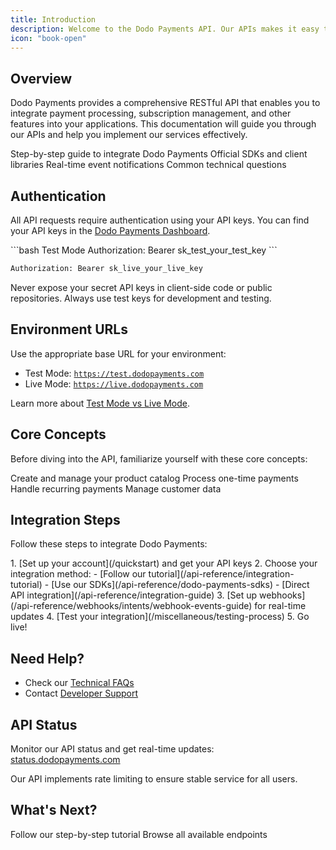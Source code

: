 ```yaml
---
title: Introduction
description: Welcome to the Dodo Payments API. Our APIs makes it easy to integrate secure, scalable, and versatile payment solutions into your applications.
icon: "book-open"
---
```


## Overview

Dodo Payments provides a comprehensive RESTful API that enables you to integrate payment processing, subscription management, and other features into your applications. This documentation will guide you through our APIs and help you implement our services effectively.

<CardGroup cols={2}>
  <Card title="Integration Tutorial" icon="graduation-cap" href="/api-reference/integration-tutorial">
    Step-by-step guide to integrate Dodo Payments
  </Card>
  <Card title="SDKs & Libraries" icon="code" href="/api-reference/dodo-payments-sdks">
    Official SDKs and client libraries
  </Card>
  <Card title="Webhooks Guide" icon="bell" href="/api-reference/webhooks/intents/webhook-events-guide">
    Real-time event notifications
  </Card>
  <Card title="Technical FAQs" icon="question" href="/api-reference/technical-faqs">
    Common technical questions
  </Card>
</CardGroup>

## Authentication

All API requests require authentication using your API keys. You can find your API keys in the [Dodo Payments Dashboard](https://app.dodopayments.com/developer/api-keys).

<CodeGroup>
```bash Test Mode
Authorization: Bearer sk_test_your_test_key
```

```bash Live Mode
Authorization: Bearer sk_live_your_live_key
```
</CodeGroup>

<Warning>
Never expose your secret API keys in client-side code or public repositories. Always use test keys for development and testing.
</Warning>

## Environment URLs

Use the appropriate base URL for your environment:

- Test Mode: [`https://test.dodopayments.com`](https://test.dodopayments.com)
- Live Mode: [`https://live.dodopayments.com`](https://live.dodopayments.com)

Learn more about [Test Mode vs Live Mode](/miscellaneous/test-mode-vs-live-mode).

## Core Concepts

Before diving into the API, familiarize yourself with these core concepts:

<CardGroup cols={2}>
  <Card title="Products" icon="box" href="/api-reference/managing-products">
    Create and manage your product catalog
  </Card>
  <Card title="Payments" icon="credit-card" href="/api-reference/integration-guide">
    Process one-time payments
  </Card>
  <Card title="Subscriptions" icon="repeat" href="/api-reference/subscription-integration-guide">
    Handle recurring payments
  </Card>
  <Card title="Customers" icon="users" href="/api-reference/customers/create-customer">
    Manage customer data
  </Card>
</CardGroup>

## Integration Steps

Follow these steps to integrate Dodo Payments:

<Steps>
  1. [Set up your account](/quickstart) and get your API keys
  2. Choose your integration method:
     - [Follow our tutorial](/api-reference/integration-tutorial)
     - [Use our SDKs](/api-reference/dodo-payments-sdks)
     - [Direct API integration](/api-reference/integration-guide)
  3. [Set up webhooks](/api-reference/webhooks/intents/webhook-events-guide) for real-time updates
  4. [Test your integration](/miscellaneous/testing-process)
  5. Go live!
</Steps>

## Need Help?

- Check our [Technical FAQs](/api-reference/technical-faqs)
- Contact [Developer Support](/miscellaneous/help-support)

## API Status

Monitor our API status and get real-time updates:
[status.dodopayments.com](https://status.dodopayments.com)

<Note>
Our API implements rate limiting to ensure stable service for all users.
</Note>

## What's Next?

<CardGroup cols={2}>
  <Card title="Quick Integration" icon="bolt" href="/api-reference/integration-tutorial">
    Follow our step-by-step tutorial
  </Card>
  <Card title="API Explorer" icon="compass" href="/api-reference/payments/get-payments">
    Browse all available endpoints
  </Card>
</CardGroup>
